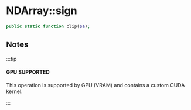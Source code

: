 
# NDArray::sign

```php
public static function clip($a);
```

## Notes

:::tip

#### GPU SUPPORTED
This operation is supported by GPU (VRAM) and contains a custom CUDA kernel.

:::
